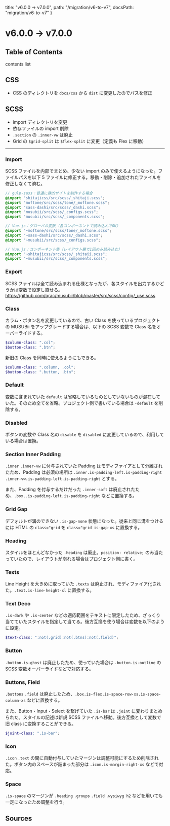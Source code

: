   title: "v6.0.0 → v7.0.0",
  path: "/migration/v6-to-v7",
  docsPath: "migration/v6-to-v7"
}


# v6.0.0 → v7.0.0

## Table of Contents

contents list

## CSS

- CSS のディレクトリを `docs/css` から `dist` に変更したのでパスを修正

## SCSS

- import ディレクトリを変更
- 依存ファイルの import 削除
- `.section` の `.inner-vw` は廃止
- Grid の `$grid-split` は `$flex-split` に変更（定義も Flex に移動）

---

### Import

SCSS ファイルを内部でまとめ、少ない import のみで使えるようになった。ファイルパスを以下 5 ファイルに修正する。移動・削除・追加されたファイルを修正しなくて済む。

```scss
// gulp-sass：普通に静的サイトを制作する場合
@import "shitajicss/src/scss/_shitaji.scss";
@import "moftone/src/scss/tone/_moftone.scss";
@import "sass-dashi/src/scss/_dashi.scss";
@import "musubii/src/scss/_configs.scss";
@import "musubii/src/scss/_components.scss";
```

```scss
// Vue.js：グローバル変数（各コンポーネントで読み込んでOK）
@import "~moftone/src/scss/tone/_moftone.scss";
@import "~sass-dashi/src/scss/_dashi.scss";
@import "~musubii/src/scss/_configs.scss";

// Vue.js：コンポーネント集（レイアウト層で1回のみ読み込む）
@import "~shitajicss/src/scss/_shitaji.scss";
@import "~musubii/src/scss/_components.scss";
```

### Export

SCSS ファイルは全て読み込まれる仕様となったが、各スタイルを出力するかどうかは変数で設定し直せる。 https://github.com/qrac/musubii/blob/master/src/scss/config/_use.scss

### Class

カラム・ボタン名を変更しているので、古い Class を使っているプロジェクトの MUSUBii をアップグレードする場合は、以下の SCSS 変数で Class 名をオーバーライドする。

```scss
$column-class: ".col";
$button-class: ".btn";
```

新旧の Class を同時に使えるようにもできる。

```scss
$column-class: ".column, .col";
$button-class: ".button, .btn";
```

### Default

変数に含まれていた `default` は省略しているものとしていないものが混在していた。そのため全てを省略。プロジェクト側で書いている場合は `-default` を削除する。

### Disabled

ボタンの変数や Class 名の `disable` を `disabled` に変更しているので、利用している場合は置換。

### Section Inner Padding

`.inner` `.inner-vw` に付与されていた Padding はモディファイアとして分離されたため、Padding は必須の場所は `.inner.is-padding-left.is-padding-right` `.inner-vw.is-padding-left.is-padding-right` とする。

また、Padding を付与するだけだった `.inner-soft` は廃止されたため、`.box..is-padding-left.is-padding-right` などに置換する。

### Grid Gap

デフォルトが溝のできない `.is-gap-none` 状態になった。従来と同じ溝をつけるには HTML の `class="grid` を `class="grid is-gap-xs` に置換する。

### Heading

スタイルをほとんどなかった `.heading` は廃止。`position: relative;` のみ当たっていたので、レイアウトが崩れる場合はプロジェクト側に書く。

### Texts

Line Height を大きめに取っていた `.texts` は廃止され、モディファイア化された。`.text.is-line-height-xl` に置換する。

### Text Deco

`.is-dark` や `.is-center` などの適応範囲をテキストに限定したため、ざっくり当てていたスタイルを指定して当てる。後方互換を使う場合は変数を以下のように設定。

```scss
$text-class: ":not(.grid):not(.btns):not(.field)";
```

### Button

`.button.is-ghost` は廃止したため、使っていた場合は `.button.is-outline` の SCSS 変数オーバーライドなどで対応する。

### Buttons, Field

`.buttons` `.field` は廃止したため、`.box.is-flex.is-space-row-xs.is-space-column-xs` などに置換する。

また、Button・Input・Select を繋げていた `.is-bar` は `.joint` に変わりまとめられた。スタイルの記述は新規 SCSS ファイルへ移動。後方互換として変数で旧 class に変換することができる。

```scss
$joint-class: ".is-bar";
```

### Icon

`.icon` `.text` の間に自動付与していたマージンは調整可能にするため削除された。ボタン内のスペースが詰まった部分は `.icon.is-margin-right-xs` などで対応。

### Space

`.is-space` のマージンが `.heading` `.groups` `.field` `.wysiwyg h2` などを用いても一定になったため調整を行う。

## Sources

<PreviewSources title={meta.title} docsPath={meta.docsPath} />
